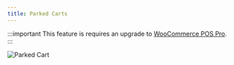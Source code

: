 ```yaml
---
title: Parked Carts
---
```


:::important
This feature is requires an upgrade to [WooCommerce POS Pro](http://wcpos.com/pro).
:::

![Parked Cart](https://wcpos.com/wp-content/uploads/2015/06/cart.gif)
